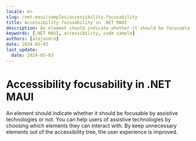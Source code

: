 ```yaml
---
locale: en
slug: /net-maui/samples/accessibility-focusability
title: Accessibility focusability in .NET MAUI
description: An element should indicate whether it should be focusable by assistive technologies or not.
keywords: [.NET MAUI, accessibility, code sample]
authors: [alejandro]
date: 2024-05-03
last_update:
  date: 2024-05-03
---
```


# Accessibility focusability in .NET MAUI

An element should indicate whether it should be focusable by assistive technologies or not. You can help users of assistive technologies by choosing which elements they can interact with. By keep unnecessary elements out of the accessibility tree, the user experience is improved.

<CodeSample id="accessibility-focusable" platform="net-maui" locale="en"/>

